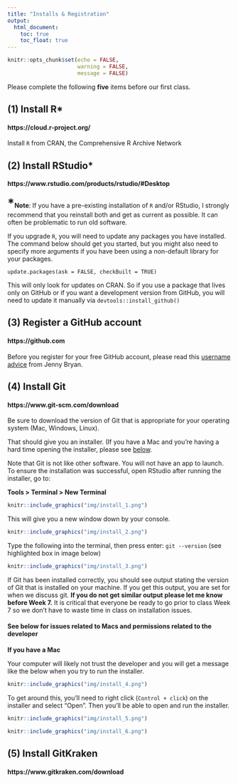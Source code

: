 ```yaml
---
title: "Installs & Registration"
output:
  html_document:
    toc: true
    toc_float: true
---
```


```r
knitr::opts_chunk$set(echo = FALSE,
                      warning = FALSE,
                      message = FALSE)
```

Please complete the following **five** items before our first class. 


## (1) Install R*

#### https://cloud.r-project.org/ 

Install `R` from CRAN, the Comprehensive R Archive Network

## (2) Install RStudio*

#### https://www.rstudio.com/products/rstudio/#Desktop 

**<span style="font-size:200%;">\*</span>Note**: If you have a pre-existing installation of `R` and/or RStudio, I strongly recommend that you reinstall both and get as current as possible. It can often be problematic to run old software.

If you upgrade `R`, you will need to update any packages you have installed. The command below should get you started, but you might also need to specify more arguments if you have been using a non-default library for your packages.

`update.packages(ask = FALSE, checkBuilt = TRUE)`

This will only look for updates on CRAN. So if you use a package that lives only on GitHub or if you want a development version from GitHub, you will need to update it manually via `devtools::install_github()`


## (3) Register a GitHub account

#### https://github.com

Before you register for your free GitHub account, please read this [username advice](https://happygitwithr.com/github-acct.html) from Jenny Bryan.

## (4) Install Git

#### https://www.git-scm.com/download  

Be sure to download the version of Git that is appropriate for your operating system (Mac, Windows, Linux).

That should give you an installer. (If you have a Mac and you’re having a hard time opening the installer, please see [below](#issues).

Note that Git is not like other software. You will not have an app to launch. To ensure the installation was successful, open RStudio after running the installer, go to: 
	
**Tools > Terminal > New Terminal **

```r
knitr::include_graphics("img/install_1.png")
```

This will give you a new window down by your console.

```r
knitr::include_graphics("img/install_2.png")
```

Type the following into the terminal, then press enter: `git --version` (see highlighted box in image below)

```r
knitr::include_graphics("img/install_3.png")
```

If Git has been installed correctly, you should see output stating the version of Git that is installed on your machine. If you get this output, you are set for when we discuss git. **If you do not get similar output please let me know before Week 7.** It is critical that everyone be ready to go prior to class Week 7 so we don’t have to waste time in class on installation issues.

#### See below for issues related to Macs and permissions related to the developer {#issues}

**If you have a Mac**

Your computer will likely not trust the developer and you will get a message like the below when you try to run the installer. 

```r
knitr::include_graphics("img/install_4.png")
```

To get around this, you’ll need to right click (`Control + click`) on the installer and select “Open”. Then you’ll be able to open and run the installer.

```r
knitr::include_graphics("img/install_5.png")
```

```r
knitr::include_graphics("img/install_6.png")
```

## (5) Install GitKraken

#### https://www.gitkraken.com/download
